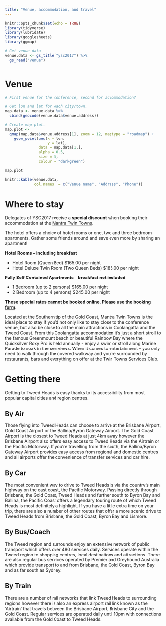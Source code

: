 ```yaml
---
title: "Venue, accommodation, and travel"
---
```


```r
knitr::opts_chunk$set(echo = TRUE)
library(tidyverse)
library(lubridate)
library(googlesheets)
library(ggmap)

# Get venue data
venue.data <- gs_title("ysc2017") %>% 
  gs_read("venue")



```

# Venue

```r
# First venue for the conference, second for accommodation?

# Get lon and lat for each city/town.
map.data <- venue.data %>% 
  cbind(geocode(venue.data$venue.address))

# Create map plot.
map.plot <- 
  qmap(map.data$venue.address[1], zoom = 12, maptype = "roadmap") +
    geom_point(aes(x = lon,
                   y = lat),
               data = map.data[1,],
               alpha = 0.5,
               size = 5,
               colour = "darkgreen") 
```

```r
map.plot
```


```r
knitr::kable(venue.data,
             col.names  = c("Venue name", "Address", "Phone"))
```

# Where to stay 

Delegates of YSC2017 receive a **special discount** when booking their accommodation at the [Mantra Twin Towns](http://www.mantra.com.au/queensland/gold-coast/coolangatta/accommodation/resorts/mantra-twin-towns/).  

The hotel offers a choice of hotel rooms or one, two and three bedroom apartments. Gather some friends around and save even more by sharing an apartment! 

**Hotel Rooms – including breakfast**

- Hotel Room (Queen Bed) $165.00 per night
- Hotel Deluxe Twin Room (Two Queen Beds) $185.00 per night

**Fully Self Contained Apartments – breakfast not included**

- 1 Bedroom (up to 2 persons) $165.00 per night
- 2 Bedroom (up to 4 persons) $245.00 per night

**These special rates cannot be booked online. Please use the booking [form](https://drive.google.com/file/d/0Bwx_ciAkl_MZeG1lbEZ5QUdHaFU/view?usp=sharing).**

Located at the Southern tip of the Gold Coast, Mantra Twin Towns is the ideal place to stay if you’d not only like to stay close to the conference venue, but also be close to all the main attractions in Coolangatta and the Tweed Coast. From this Coolangatta accommodation it’s just a short stroll to the famous Greenmount beach or beautiful Rainbow Bay where the Quicksilver Roxy Pro is held annually - enjoy a swim or stroll along Marine Parade to soak in the sea views. When it comes to entertainment - you only need to walk through the covered walkway and you’re surrounded by restaurants, bars and everything on offer at the Twin Towns Services Club. 

# Getting there

Getting to Tweed Heads is easy thanks to its accessibility from most popular capital cities and region centres.

## By Air

Those flying into Tweed Heads can choose to arrive at the Brisbane Airport, Gold Coast Airport or the Ballina/Byron Gateway Airport. The Gold Coast Airport is the closest to Tweed Heads at just 4km away however the Brisbane Airport also offers easy access to Tweed Heads via the Airtrain or the Pacific Motorway. If you're travelling from the south, the Ballina/Byron Gateway Airport provides easy access from regional and domestic centres and all airports offer the convenience of transfer services and car hire.

## By Car

The most convenient way to drive to Tweed Heads is via the country's main highway on the east coast, the Pacific Motorway. Passing directly through Brisbane, the Gold Coast, Tweed Heads and further south to Byron Bay and Ballina, the Pacific Coast offers a legendary touring route of which Tweed Heads is most definitely a highlight. If you have a little extra time on your trip, there are also a number of other routes that offer a more scenic drive to Tweed Heads from Brisbane, the Gold Coast, Byron Bay and Lismore.

## By Bus/Coach

The Tweed region and surrounds enjoy an extensive network of public transport which offers over 480 services daily. Services operate within the Tweed region to shopping centres, local destinations and attractions. There are also regular bus services operated by Premier and Greyhound Australia which provide transport to and from Brisbane, the Gold Coast, Byron Bay and as far south as Sydney.

## By Train

There are a number of rail networks that link Tweed Heads to surrounding regions however there is also an express airport rail link known as the 'Airtrain' that travels between the Brisbane Airport, Brisbane City and the Gold Coast. Regular services are operated daily until 10pm with connections available from the Gold Coast to Tweed Heads. 